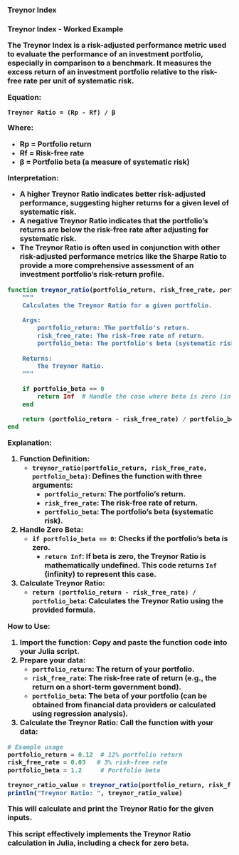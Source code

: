### Treynor Index 

<h3>Treynor Index - Worked Example

The Treynor Index is a risk-adjusted performance metric used to evaluate the performance of an investment portfolio, especially in comparison to a benchmark. It measures the excess return of an investment portfolio relative to the risk-free rate per unit of systematic risk.

**Equation:**

```
Treynor Ratio = (Rp - Rf) / β
```

Where:

* **Rp** = Portfolio return
* **Rf** = Risk-free rate
* **β** = Portfolio beta (a measure of systematic risk)

**Interpretation:**

* A higher Treynor Ratio indicates better risk-adjusted performance, suggesting higher returns for a given level of systematic risk.
* A negative Treynor Ratio indicates that the portfolio's returns are below the risk-free rate after adjusting for systematic risk.
* The Treynor Ratio is often used in conjunction with other risk-adjusted performance metrics like the Sharpe Ratio to provide a more comprehensive assessment of an investment portfolio's risk-return profile.

```julia
function treynor_ratio(portfolio_return, risk_free_rate, portfolio_beta)
    """
    Calculates the Treynor Ratio for a given portfolio.

    Args:
        portfolio_return: The portfolio's return.
        risk_free_rate: The risk-free rate of return.
        portfolio_beta: The portfolio's beta (systematic risk).

    Returns:
        The Treynor Ratio.
    """

    if portfolio_beta == 0
        return Inf  # Handle the case where beta is zero (infinite Treynor Ratio)
    end

    return (portfolio_return - risk_free_rate) / portfolio_beta
end
```

**Explanation:**

1. **Function Definition:**
   - `treynor_ratio(portfolio_return, risk_free_rate, portfolio_beta)`: Defines the function with three arguments:
     - `portfolio_return`: The portfolio's return.
     - `risk_free_rate`: The risk-free rate of return.
     - `portfolio_beta`: The portfolio's beta (systematic risk).

2. **Handle Zero Beta:**
   - `if portfolio_beta == 0`: Checks if the portfolio's beta is zero.
     - `return Inf`: If beta is zero, the Treynor Ratio is mathematically undefined. This code returns `Inf` (infinity) to represent this case.

3. **Calculate Treynor Ratio:**
   - `return (portfolio_return - risk_free_rate) / portfolio_beta`: Calculates the Treynor Ratio using the provided formula.

**How to Use:**

1. **Import the function:** Copy and paste the function code into your Julia script.
2. **Prepare your data:**
   - `portfolio_return`: The return of your portfolio.
   - `risk_free_rate`: The risk-free rate of return (e.g., the return on a short-term government bond).
   - `portfolio_beta`: The beta of your portfolio (can be obtained from financial data providers or calculated using regression analysis).
3. **Calculate the Treynor Ratio:** Call the function with your data:

```julia
# Example usage
portfolio_return = 0.12  # 12% portfolio return
risk_free_rate = 0.03   # 3% risk-free rate
portfolio_beta = 1.2     # Portfolio beta

treynor_ratio_value = treynor_ratio(portfolio_return, risk_free_rate, portfolio_beta)
println("Treynor Ratio: ", treynor_ratio_value)
```

This will calculate and print the Treynor Ratio for the given inputs.

This script effectively implements the Treynor Ratio calculation in Julia, including a check for zero beta.
